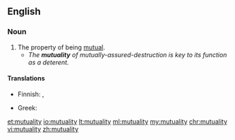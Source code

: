 ==English==

===Noun===
{{en-noun|-}}

# The property of being [[mutual]].
#* ''The '''mutuality''' of mutually-assured-destruction is key to its function as a deterent.''

====Translations====
{{trans-top|the property of being mutual}}
* Finnish: {{t-|fi|molemminpuolisuus}}, {{t-|fi|vastavuoroisuus}}
{{trans-mid}}
* Greek: {{t+|el|αμοιβαιότητα|f|tr=amoivaiótita|sc=Grek}}
{{trans-bottom}}

[[et:mutuality]]
[[io:mutuality]]
[[lt:mutuality]]
[[ml:mutuality]]
[[my:mutuality]]
[[chr:mutuality]]
[[vi:mutuality]]
[[zh:mutuality]]